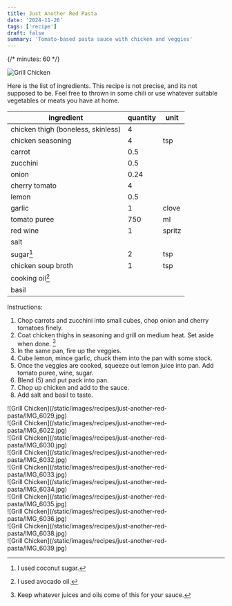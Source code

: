```yaml
---
title: Just Another Red Pasta
date: '2024-11-26'
tags: ['recipe']
draft: false
summary: 'Tomato-based pasta sauce with chicken and veggies'
---
```


{/* minutes: 60 */}

![Grill Chicken](/static/images/recipes/just-another-red-pasta/IMG_6037.jpg)

Here is the list of ingredients. This recipe is not precise, and its not supposed to be.
Feel free to thrown in some chili or use whatever suitable vegetables or meats you have at home.

| ingredient                         |   quantity | unit   |
|------------------------------------|------------|--------|
| chicken thigh (boneless, skinless) |       4    |        |
| chicken seasoning                  |       4    | tsp    |
| carrot                             |       0.5  |        |
| zucchini                           |       0.5  |        |
| onion                              |       0.24 |        |
| cherry tomato                      |       4    |        |
| lemon                              |       0.5  |        |
| garlic                             |       1    | clove  |
| tomato puree                       |     750    | ml     |
| red wine                           |       1    | spritz |
| salt                               |            |        |
| sugar[^1]                          |       2    | tsp    |
| chicken soup broth                 |       1    | tsp    |
| cooking oil[^2]                    |            |        |
| basil                              |            |        |

Instructions:

1. Chop carrots and zucchini into small cubes, chop onion and cherry tomatoes finely.
2. Coat chicken thighs in seasoning and grill on medium heat. Set aside when done. [^3] 
3. In the same pan, fire up the veggies.
4. Cube lemon, mince garlic, chuck them into the pan with some stock.
5. Once the veggies are cooked, squeeze out lemon juice into pan. Add tomato puree, wine, sugar.
6. Blend (5) and put pack into pan.
7. Chop up chicken and add to the sauce.
7. Add salt and basil to taste.

<div className="-mx-2 flex flex-wrap overflow-hidden xl:-mx-2">
  <div className="my-1 w-full overflow-hidden px-1 xl:my-1 xl:w-1/3 xl:px-2">
    ![Grill Chicken](/static/images/recipes/just-another-red-pasta/IMG_6029.jpg)
  </div>
  <div className="my-1 w-full overflow-hidden px-2 xl:my-1 xl:w-1/3 xl:px-2">
    ![Grill Chicken](/static/images/recipes/just-another-red-pasta/IMG_6022.jpg)
  </div>
  <div className="my-1 w-full overflow-hidden px-2 xl:my-1 xl:w-1/3 xl:px-2">
    ![Grill Chicken](/static/images/recipes/just-another-red-pasta/IMG_6030.jpg)
  </div>
  <div className="my-1 w-full overflow-hidden px-2 xl:my-1 xl:w-1/3 xl:px-2">
    ![Grill Chicken](/static/images/recipes/just-another-red-pasta/IMG_6032.jpg)
  </div>
  <div className="my-1 w-full overflow-hidden px-2 xl:my-1 xl:w-1/3 xl:px-2">
    ![Grill Chicken](/static/images/recipes/just-another-red-pasta/IMG_6033.jpg)
  </div>
  <div className="my-1 w-full overflow-hidden px-2 xl:my-1 xl:w-1/3 xl:px-2">
    ![Grill Chicken](/static/images/recipes/just-another-red-pasta/IMG_6034.jpg)
  </div>
  <div className="my-1 w-full overflow-hidden px-2 xl:my-1 xl:w-1/3 xl:px-2">
    ![Grill Chicken](/static/images/recipes/just-another-red-pasta/IMG_6035.jpg)
  </div>
  <div className="my-1 w-full overflow-hidden px-2 xl:my-1 xl:w-1/3 xl:px-2">
    ![Grill Chicken](/static/images/recipes/just-another-red-pasta/IMG_6036.jpg)
  </div>
  <div className="my-1 w-full overflow-hidden px-2 xl:my-1 xl:w-1/3 xl:px-2">
    ![Grill Chicken](/static/images/recipes/just-another-red-pasta/IMG_6038.jpg)
  </div>
  <div className="my-1 w-full overflow-hidden px-2 xl:my-1 xl:w-1/1 xl:px-2">
    ![Grill Chicken](/static/images/recipes/just-another-red-pasta/IMG_6039.jpg)
  </div>
</div>


[^1]: I used coconut sugar.
[^2]: I used avocado oil.
[^3]: Keep whatever juices and oils come of this for your sauce.
